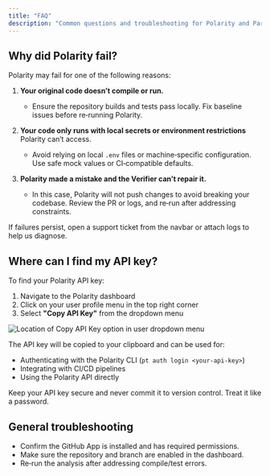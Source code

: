 ```yaml
---
title: "FAQ"
description: "Common questions and troubleshooting for Polarity and Paragon."
---
```


## Why did Polarity fail?

Polarity may fail for one of the following reasons:

1. **Your original code doesn’t compile or run.**
   - Ensure the repository builds and tests pass locally. Fix baseline issues before re‑running Polarity.

2. **Your code only runs with local secrets or environment restrictions** Polarity can’t access.
   - Avoid relying on local <code>.env</code> files or machine‑specific configuration. Use safe mock values or CI‑compatible defaults.

3. **Polarity made a mistake and the Verifier can’t repair it.**
   - In this case, Polarity will not push changes to avoid breaking your codebase. Review the PR or logs, and re‑run after addressing constraints.

<Tip>
  If failures persist, open a support ticket from the navbar or attach logs to help us diagnose.
</Tip>

## Where can I find my API key?

To find your Polarity API key:

1. Navigate to the Polarity dashboard
2. Click on your user profile menu in the top right corner
3. Select **"Copy API Key"** from the dropdown menu

<Frame>
  <img src="/images/apikey.png" alt="Location of Copy API Key option in user dropdown menu" />
</Frame>

The API key will be copied to your clipboard and can be used for:
- Authenticating with the Polarity CLI (`pt auth login <your-api-key>`)
- Integrating with CI/CD pipelines
- Using the Polarity API directly

<Note>
  Keep your API key secure and never commit it to version control. Treat it like a password.
</Note>

## General troubleshooting

- Confirm the GitHub App is installed and has required permissions.
- Make sure the repository and branch are enabled in the dashboard.
- Re‑run the analysis after addressing compile/test errors.



